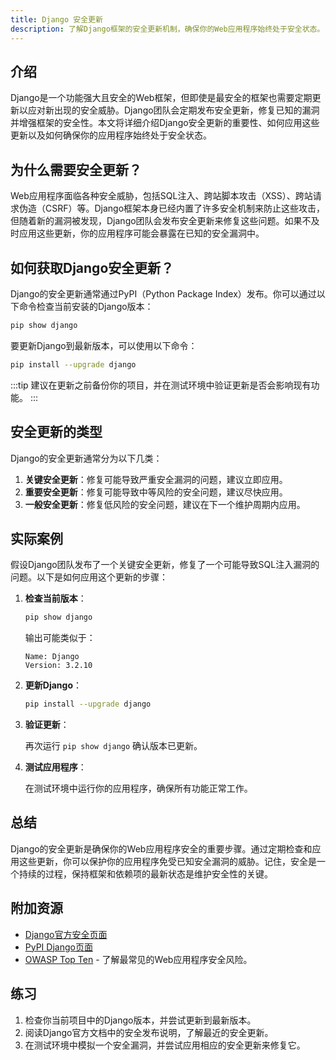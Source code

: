```yaml
---
title: Django 安全更新
description: 了解Django框架的安全更新机制，确保你的Web应用程序始终处于安全状态。
---
```


## 介绍

Django是一个功能强大且安全的Web框架，但即使是最安全的框架也需要定期更新以应对新出现的安全威胁。Django团队会定期发布安全更新，修复已知的漏洞并增强框架的安全性。本文将详细介绍Django安全更新的重要性、如何应用这些更新以及如何确保你的应用程序始终处于安全状态。

## 为什么需要安全更新？

Web应用程序面临各种安全威胁，包括SQL注入、跨站脚本攻击（XSS）、跨站请求伪造（CSRF）等。Django框架本身已经内置了许多安全机制来防止这些攻击，但随着新的漏洞被发现，Django团队会发布安全更新来修复这些问题。如果不及时应用这些更新，你的应用程序可能会暴露在已知的安全漏洞中。

## 如何获取Django安全更新？

Django的安全更新通常通过PyPI（Python Package Index）发布。你可以通过以下命令检查当前安装的Django版本：

```bash
pip show django
```

要更新Django到最新版本，可以使用以下命令：

```bash
pip install --upgrade django
```

:::tip
建议在更新之前备份你的项目，并在测试环境中验证更新是否会影响现有功能。
:::

## 安全更新的类型

Django的安全更新通常分为以下几类：

1. **关键安全更新**：修复可能导致严重安全漏洞的问题，建议立即应用。
2. **重要安全更新**：修复可能导致中等风险的安全问题，建议尽快应用。
3. **一般安全更新**：修复低风险的安全问题，建议在下一个维护周期内应用。

## 实际案例

假设Django团队发布了一个关键安全更新，修复了一个可能导致SQL注入漏洞的问题。以下是如何应用这个更新的步骤：

1. **检查当前版本**：

   ```bash
   pip show django
   ```

   输出可能类似于：

   ```
   Name: Django
   Version: 3.2.10
   ```

2. **更新Django**：

   ```bash
   pip install --upgrade django
   ```

3. **验证更新**：

   再次运行 `pip show django` 确认版本已更新。

4. **测试应用程序**：

   在测试环境中运行你的应用程序，确保所有功能正常工作。

## 总结

Django的安全更新是确保你的Web应用程序安全的重要步骤。通过定期检查和应用这些更新，你可以保护你的应用程序免受已知安全漏洞的威胁。记住，安全是一个持续的过程，保持框架和依赖项的最新状态是维护安全性的关键。

## 附加资源

- [Django官方安全页面](https://docs.djangoproject.com/en/stable/releases/security/)
- [PyPI Django页面](https://pypi.org/project/Django/)
- [OWASP Top Ten](https://owasp.org/www-project-top-ten/) - 了解最常见的Web应用程序安全风险。

## 练习

1. 检查你当前项目中的Django版本，并尝试更新到最新版本。
2. 阅读Django官方文档中的安全发布说明，了解最近的安全更新。
3. 在测试环境中模拟一个安全漏洞，并尝试应用相应的安全更新来修复它。
